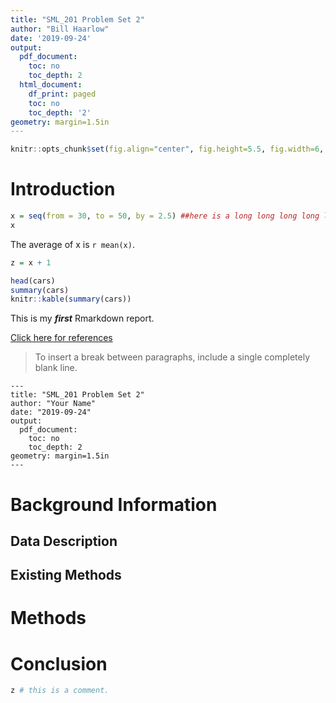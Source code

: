 ```yaml
---
title: "SML_201 Problem Set 2"
author: "Bill Haarlow"
date: '2019-09-24'
output:
  pdf_document:
    toc: no
    toc_depth: 2
  html_document:
    df_print: paged
    toc: no
    toc_depth: '2'
geometry: margin=1.5in
---
```


```r
knitr::opts_chunk$set(fig.align="center", fig.height=5.5, fig.width=6, collapse=TRUE, prompt=FALSE, echo = TRUE, cache=TRUE, autodep=TRUE, cache.comments=FALSE)
```

# Introduction

```r
x = seq(from = 30, to = 50, by = 2.5) ##here is a long long long long long long long long long long long long long comment that may be wrapped
x
```


The average of x is `r mean(x)`.

```r
z = x + 1
```

```r
head(cars)
summary(cars)
knitr::kable(summary(cars))
```


This is my ***first*** Rmarkdown report.

<!--

There is a function called `seq()`.

10. My Item
    * Item 1.a
    * Item 1.b
4. Even Items
2. Another Item
3. More Item

-->

[Click here for references](https://www.rstudio.com/wp-content/uploads/2015/03/rmarkdown-reference.pdf)

>To insert a break between paragraphs, include a single completely blank line.

```
---
title: "SML_201 Problem Set 2"  
author: "Your Name"  
date: "2019-09-24"  
output:  
  pdf_document:   
    toc: no  
    toc_depth: 2
geometry: margin=1.5in    
---
```

# Background Information

## Data Description

## Existing Methods

# Methods

# Conclusion


```r
z # this is a comment.
```
